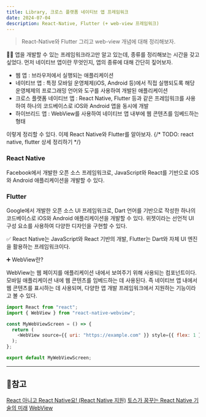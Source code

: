 ```yaml
---
title: Library, 크로스 플랫폼 네이티브 앱 프레임워크
date: 2024-07-04
description: React-Native, Flutter (+ web-view 프레임워크)
---
```


> React-Native와 Flutter 그리고 web-view 개념에 대해 정리해보자.

👩‍💻 앱을 개발할 수 있는 프레임워크라고만 알고 있는데, 종류를 정리해보는 시간을 갖고 싶었다. 먼저 네이티브 앱이란 무엇인지,
앱의 종류에 대해 간단히 짚어보자.

- 웹 앱 : 브라우저에서 실행되는 애플리케이션
- 네이티브 앱 : 특정 모바일 운영체제(iOS, Android 등)에서 직접 실행되도록 해당 운영체제의 프로그래밍 언어와 도구를 사용하여 개발된 애플리케이션
- 크로스 플랫폼 네이티브 앱 : React Native, Flutter 등과 같은 프레임워크를 사용하여 하나의 코드베이스로 iOS와 Android 앱을 동시에 개발
- 하이브리드 앱 : WebView를 사용하여 네이티브 앱 내부에 웹 콘텐츠를 임베드하는 형태

이렇게 정리할 수 있다. 이제 React Native와 Flutter를 알아보자.
{/* TODO: react native, flutter 상세 정리하기 */}

### React Native

Facebook에서 개발한 오픈 소스 프레임워크로, JavaScript와 React를 기반으로 iOS와 Android 애플리케이션을 개발할 수 있다.

### Flutter

Google에서 개발한 오픈 소스 UI 프레임워크로, Dart 언어를 기반으로 작성한 하나의 코드베이스로 iOS와 Android 애플리케이션을 개발할 수 있다.
위젯이라는 선언적 UI 구성 요소를 사용하여 다양한 디자인을 구현할 수 있다.

✅ React Native는 JavaScript와 React 기반의 개발, Flutter는 Dart와 자체 UI 엔진을 활용하는 프레임워크이다.

➕ WebView란?

WebView는 웹 페이지를 애플리케이션 내에서 보여주기 위해 사용되는 컴포넌트이다. 모바일 애플리케이션 내에 웹 콘텐츠를 임베드하는 데 사용된다.
즉 네이티브 앱 내에서 웹 콘텐츠를 표시하는 데 사용되며, 다양한 앱 개발 프레임워크에서 지원하는 기능이라고 볼 수 있다.

```js
import React from "react";
import { WebView } from "react-native-webview";

const MyWebViewScreen = () => {
  return (
    <WebView source={{ uri: "https://example.com" }} style={{ flex: 1 }} />
  );
};

export default MyWebViewScreen;
```

<hr />

## 📌참고

[React 아니고 React Native요! (React Native 지원)](https://blog.imqa.io/react-native/)
[토스가 꿈꾸는 React Native 기술의 미래](https://toss.tech/article/react-native-2024)
[WebView](https://docs.tosspayments.com/resources/glossary/webview)

